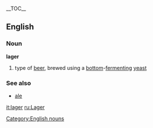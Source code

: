{{wikipedia}}__TOC__
==English==
===Noun===
[[Category:English nouns]]
'''lager'''
#type of [[beer]], brewed using a [[bottom]]-[[ferment]]ing [[yeast]] 

===See also===
*[[ale]]

[[it:lager]]
[[ru:Lager]]